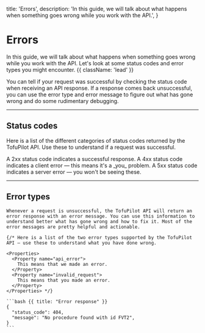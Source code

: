   title: 'Errors',
  description:
    'In this guide, we will talk about what happens when something goes wrong while you work with the API.',
}

# Errors

In this guide, we will talk about what happens when something goes wrong while you work with the API. Let's look at some status codes and error types you might encounter. {{ className: 'lead' }}

<Note>
  You can tell if your request was successful by checking the status code when
  receiving an API response. If a response comes back unsuccessful, you can use
  the error type and error message to figure out what has gone wrong and do some
  rudimentary debugging.
</Note>

---

## Status codes

Here is a list of the different categories of status codes returned by the TofuPilot API. Use these to understand if a request was successful.

<Properties>
  <Property name="2xx">
    A 2xx status code indicates a successful response.
  </Property>
  <Property name="4xx">
    A 4xx status code indicates a client error — this means it's a _you_
    problem.
  </Property>
  <Property name="5xx">
    A 5xx status code indicates a server error — you won't be seeing these.
  </Property>
</Properties>

---

## Error types

<Row>
  <Col>

    Whenever a request is unsuccessful, the TofuPilot API will return an error response with an error message. You can use this information to understand better what has gone wrong and how to fix it. Most of the error messages are pretty helpful and actionable.

    {/* Here is a list of the two error types supported by the TofuPilot API — use these to understand what you have done wrong.

    <Properties>
      <Property name="api_error">
        This means that we made an error.
      </Property>
      <Property name="invalid_request">
        This means that you made an error.
      </Property>
    </Properties> */}

  </Col>
  <Col>

    ```bash {{ title: "Error response" }}
    {
      "status_code": 404,
      "message": "No procedure found with id FVT2",
    }
    ```

  </Col>
</Row>
